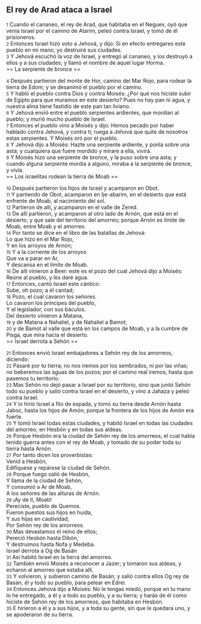 == El rey de Arad ataca a Israel ==

{{anchor|1}} <small>1</small> Cuando el cananeo, el rey de Arad, que habitaba en el Neguev, oyó que venía Israel  por el camino de Atarim, peleó contra Israel, y tomó de él prisioneros.<br>
{{anchor|2}} <small>2</small> Entonces Israel hizo voto a Jehová, y dijo: Si en efecto entregares este pueblo en mi mano, yo destruiré sus ciudades.<br>
{{anchor|3}} <small>3</small> Y Jehová escuchó la voz de Israel, y entregó al cananeo, y los destruyó a ellos y a sus ciudades; y llamó el nombre de aquel lugar Horma.<br>
== La serpiente de bronce  ==

{{anchor|4}} <small>4</small> Después partieron del monte de Hor, camino del Mar Rojo, para rodear la tierra de Edom; y se desanimó el pueblo por el camino.<br>
{{anchor|5}} <small>5</small> Y habló el pueblo contra Dios y contra Moisés: ¿Por qué nos hiciste subir de Egipto para que muramos en este desierto? Pues no hay pan ni agua, y nuestra alma tiene fastidio de este pan tan liviano.<br>
{{anchor|6}} <small>6</small> Y Jehová envió entre el pueblo serpientes ardientes, que mordían al pueblo; y murió mucho pueblo de Israel.<br>
{{anchor|7}} <small>7</small> Entonces el pueblo vino a Moisés y dijo: Hemos pecado por haber hablado contra Jehová, y contra ti; ruega a Jehová que quite de nosotros estas serpientes. Y Moisés oró por el pueblo.<br>
{{anchor|8}} <small>8</small> Y Jehová dijo a Moisés: Hazte una serpiente ardiente, y ponla sobre una asta; y cualquiera que fuere mordido y mirare a ella, vivirá.<br>
{{anchor|9}} <small>9</small> Y Moisés hizo una serpiente de bronce, y la puso sobre una asta; y cuando alguna serpiente mordía a alguno, miraba a la serpiente de bronce, y vivía.<br>
== Los israelitas rodean la tierra de Moab ==

{{anchor|10}} <small>10</small> Después partieron los hijos de Israel y acamparon en Obot.<br>
{{anchor|11}} <small>11</small> Y partiendo de Obot, acamparon en Ije-abarim, en el desierto que está enfrente de Moab, al nacimiento del sol.<br>
{{anchor|12}} <small>12</small> Partieron de allí, y acamparon en el valle de Zered.<br>
{{anchor|13}} <small>13</small> De allí partieron, y acamparon al otro lado de Arnón, que está en el desierto, y que sale del territorio del amorreo; porque Arnón es límite de Moab, entre Moab y el amorreo.<br>
{{anchor|14}} <small>14</small> Por tanto se dice en el libro de las batallas de Jehová:<br>
Lo que hizo en el Mar Rojo,<br>
Y en los arroyos de Arnón;<br>
{{anchor|15}} <small>15</small> Y a la corriente de los arroyos<br>
Que va a parar en Ar,<br>
Y descansa en el límite de Moab.<br>
{{anchor|16}} <small>16</small> De allí vinieron a Beer: este es el pozo del cual Jehová dijo a Moisés: Reúne al pueblo, y les daré agua.<br>
{{anchor|17}} <small>17</small> Entonces, cantó Israel este cántico:<br>
Sube, oh pozo; a él cantad;<br>
{{anchor|18}} <small>18</small> Pozo, el cual cavaron los señores.<br>
Lo cavaron los príncipes del pueblo,<br>
Y el legislador, con sus báculos.<br>
Del desierto vinieron a Matana,<br>
{{anchor|19}} <small>19</small> y de Matana a Nahaliel, y de Nahaliel a Bamot;<br>
{{anchor|20}} <small>20</small> y de Bamot al valle que está en los campos de Moab, y a la cumbre de Pisga, que mira hacia el desierto.<br>
== Israel derrota a Sehón  ==

{{anchor|21}} <small>21</small> Entonces envió Israel embajadores a Sehón rey de los amorreos, diciendo:<br>
{{anchor|22}} <small>22</small> Pasaré por tu tierra; no nos iremos por los sembrados, ni por las viñas; no beberemos las aguas de los pozos; por el camino real iremos, hasta que pasemos tu territorio.<br>
{{anchor|23}} <small>23</small> Mas Sehón no dejó pasar a Israel por su territorio, sino que juntó Sehón todo su pueblo y salió contra Israel en el desierto, y vino a Jahaza y peleó contra Israel.<br>
{{anchor|24}} <small>24</small> Y lo hirió Israel a filo de espada, y tomó su tierra desde Arnón hasta Jaboc, hasta los hijos de Amón; porque la frontera de los hijos de Amón era fuerte.<br>
{{anchor|25}} <small>25</small> Y tomó Israel todas estas ciudades, y habitó Israel en todas las ciudades del amorreo, en Hesbón y en todas sus aldeas.<br>
{{anchor|26}} <small>26</small> Porque Hesbón era la ciudad de Sehón rey de los amorreos, el cual había tenido guerra antes con el rey de Moab, y tomado de su poder toda su tierra hasta Arnón.<br>
{{anchor|27}} <small>27</small> Por tanto dicen los proverbistas:<br>
Venid a Hesbón,<br>
Edifíquese y repárese la ciudad de Sehón.<br>
{{anchor|28}} <small>28</small> Porque fuego salió de Hesbón,<br>
Y llama de la ciudad de Sehón,<br>
Y consumió a Ar de Moab,<br>
A los señores de las alturas de Arnón.<br>
{{anchor|29}} <small>29</small> ¡Ay de ti, Moab!<br>
Pereciste, pueblo de Quemos.<br>
Fueron puestos sus hijos en huida,<br>
Y sus hijas en cautividad,<br>
Por Sehón rey de los amorreos.<br>
{{anchor|30}} <small>30</small> Mas devastamos el reino de ellos;<br>
Pereció Hesbón hasta Dibón,<br>
Y destruimos hasta Nofa y Medeba.<br>
Israel derrota a Og de Basán<br>
{{anchor|31}} <small>31</small> Así habitó Israel en la tierra del amorreo.<br>
{{anchor|32}} <small>32</small> También envió Moisés a reconocer a Jazer; y tomaron sus aldeas, y echaron al amorreo que estaba allí.<br>
{{anchor|33}} <small>33</small> Y volvieron, y subieron camino de Basán; y salió contra ellos Og rey de Basán, él y todo su pueblo, para pelear en Edrei.<br>
{{anchor|34}} <small>34</small> Entonces Jehová dijo a Moisés: No le tengas miedo, porque en tu mano lo he entregado, a él y a todo su pueblo, y a su tierra; y harás de él como hiciste de Sehón rey de los amorreos, que habitaba en Hesbón.<br>
{{anchor|35}} <small>35</small> E hirieron a él y a sus hijos, y a toda su gente, sin que le quedara uno, y se apoderaron de su tierra.<br>
